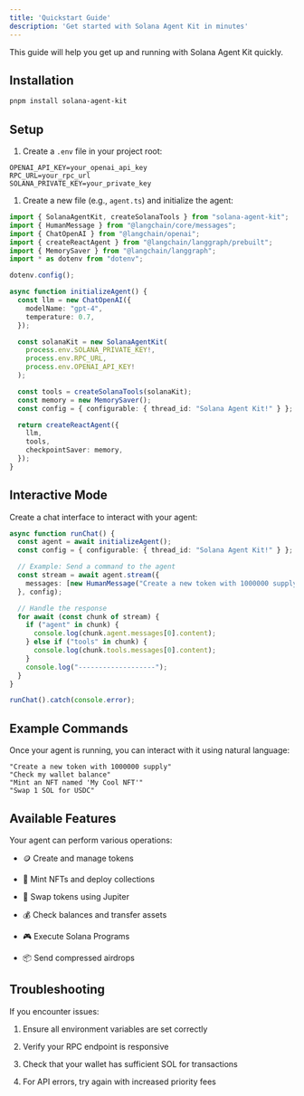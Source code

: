 ```yaml
---
title: 'Quickstart Guide'
description: 'Get started with Solana Agent Kit in minutes'
---
```


This guide will help you get up and running with Solana Agent Kit quickly.

## Installation

```bash
pnpm install solana-agent-kit
```

## Setup

1. Create a `.env` file in your project root:

```env
OPENAI_API_KEY=your_openai_api_key
RPC_URL=your_rpc_url
SOLANA_PRIVATE_KEY=your_private_key
```

1. Create a new file (e.g., `agent.ts`) and initialize the agent:

```typescript
import { SolanaAgentKit, createSolanaTools } from "solana-agent-kit";
import { HumanMessage } from "@langchain/core/messages";
import { ChatOpenAI } from "@langchain/openai";
import { createReactAgent } from "@langchain/langgraph/prebuilt";
import { MemorySaver } from "@langchain/langgraph";
import * as dotenv from "dotenv";

dotenv.config();

async function initializeAgent() {
  const llm = new ChatOpenAI({
    modelName: "gpt-4",
    temperature: 0.7,
  });

  const solanaKit = new SolanaAgentKit(
    process.env.SOLANA_PRIVATE_KEY!,
    process.env.RPC_URL,
    process.env.OPENAI_API_KEY!
  );

  const tools = createSolanaTools(solanaKit);
  const memory = new MemorySaver();
  const config = { configurable: { thread_id: "Solana Agent Kit!" } };

  return createReactAgent({
    llm,
    tools,
    checkpointSaver: memory,
  });
}
```

## Interactive Mode

Create a chat interface to interact with your agent:

```typescript
async function runChat() {
  const agent = await initializeAgent();
  const config = { configurable: { thread_id: "Solana Agent Kit!" } };

  // Example: Send a command to the agent
  const stream = await agent.stream({
    messages: [new HumanMessage("Create a new token with 1000000 supply")]
  }, config);

  // Handle the response
  for await (const chunk of stream) {
    if ("agent" in chunk) {
      console.log(chunk.agent.messages[0].content);
    } else if ("tools" in chunk) {
      console.log(chunk.tools.messages[0].content);
    }
    console.log("-------------------");
  }
}

runChat().catch(console.error);
```

## Example Commands

Once your agent is running, you can interact with it using natural language:

```
"Create a new token with 1000000 supply"
"Check my wallet balance"
"Mint an NFT named 'My Cool NFT'"
"Swap 1 SOL for USDC"
```

## Available Features

Your agent can perform various operations:

* 🪙 Create and manage tokens

* 🎨 Mint NFTs and deploy collections

* 💱 Swap tokens using Jupiter

* 💰 Check balances and transfer assets

* 🎮 Execute Solana Programs

* 📦 Send compressed airdrops

## Troubleshooting

If you encounter issues:

1. Ensure all environment variables are set correctly

2. Verify your RPC endpoint is responsive

3. Check that your wallet has sufficient SOL for transactions

4. For API errors, try again with increased priority fees